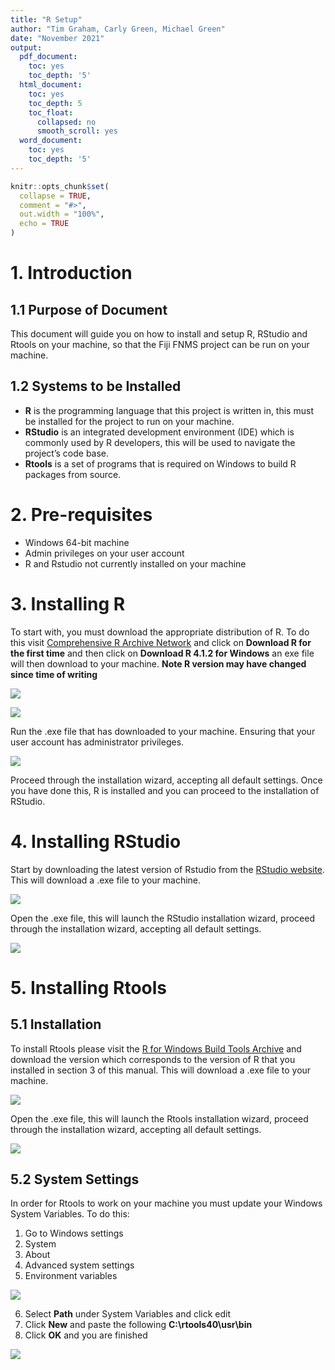 ---
title: "R Setup"
author: "Tim Graham, Carly Green, Michael Green"
date: "November 2021"
output:
  pdf_document:
    toc: yes
    toc_depth: '5'
  html_document:
    toc: yes
    toc_depth: 5
    toc_float:
      collapsed: no
      smooth_scroll: yes
  word_document:
    toc: yes
    toc_depth: '5'
---

```{r, include = FALSE}
knitr::opts_chunk$set(
  collapse = TRUE,
  comment = "#>",
  out.width = "100%",
  echo = TRUE
)
```

# 1. Introduction

## 1.1 Purpose of Document

This document will guide you on how to install and setup R, RStudio and Rtools
on your machine, so that the Fiji FNMS project can be run on your machine.

## 1.2 Systems to be Installed

* **R** is the programming language that this project is written in, this must 
be installed for the project to run on your machine.
* **RStudio** is an integrated development environment (IDE) which is commonly 
used by R developers, this will be used to navigate the project's code base.
* **Rtools** is a set of programs that is required on Windows to build R 
packages from source.

# 2. Pre-requisites

* Windows 64-bit machine
* Admin privileges on your user account
* R and Rstudio not currently installed on your machine


# 3. Installing R

To start with, you must download the appropriate distribution of R. To do this
visit [Comprehensive R Archive Network](https://cran.rstudio.com/) and click on 
**Download R for the first time** and then click on 
**Download R 4.1.2 for Windows** an exe file will then download to your machine. 
**Note R version may have changed since time of writing**

![][RSetup1]

![][RSetup2]

Run the .exe file that has downloaded to your machine. Ensuring that your user 
account has administrator privileges.

![][RSetup3]

Proceed through the installation wizard, accepting all default settings. Once 
you have done this, R is installed and you can proceed to the installation of
RStudio.

# 4. Installing RStudio

Start by downloading the latest version of Rstudio from the [RStudio website](https://www.rstudio.com/products/rstudio/download/#download). This will
download a .exe file to your machine.

![][RSetup4]

Open the .exe file, this will launch the RStudio installation wizard, proceed
through the installation wizard, accepting all default settings.

![][RSetup5]

# 5. Installing Rtools

## 5.1 Installation

To install Rtools please visit the [R for Windows Build Tools Archive](https://cran.r-project.org/bin/windows/Rtools/history.html) and 
download the version which corresponds to the version of R that you installed 
in section 3 of this manual. This will download a .exe file to your machine.

![][RSetup6]

Open the .exe file, this will launch the Rtools installation wizard, proceed
through the installation wizard, accepting all default settings.

![][RSetup7]

## 5.2 System Settings

In order for Rtools to work on your machine you must update your Windows System
Variables. To do this:

1. Go to Windows settings
2. System
3. About
4. Advanced system settings
5. Environment variables

![][RSetup8]

6. Select **Path** under System Variables and click edit
7. Click **New** and paste the following **C:\\rtools40\\usr\\bin**
8. Click **OK** and you are finished

![][RSetup9]

[RSetup1]:images/RSetup1_InstallRFirstTime.png
[RSetup2]:images/RSetup2_DownloadR.png
[RSetup3]:images/RSetup3_Rexe.png
[RSetup4]:images/RSetup4_DownloadRStudio.png
[RSetup5]:images/RSetup5_RStudioexe.png
[RSetup6]:images/RSetup6_DownloadR-Tools.png
[RSetup7]:images/RSetup7_Rtoolsexe.png
[RSetup8]:images/RSetup8_EnvironmentVariables.png
[RSetup9]:images/RSetup9_EditEnvironmentVariables.png

